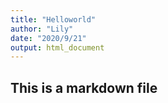 ```yaml
---
title: "Helloworld"
author: "Lily"
date: "2020/9/21"
output: html_document
---
```

## This is a markdown file

